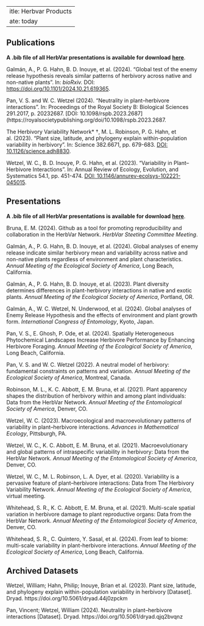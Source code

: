  ---
title: Herbvar Products
date: today
---

<!-- ## Publications {.unnumbered} -->
## Publications

**A .bib file of all HerbVar presentations is available for download** [**here**](https://github.com/HerbVar-Network/herbvar_manual/blob/main/project_publications.bib).

Galmán, A., P. G. Hahn, B. D. Inouye, et al. (2024). “Global test of the enemy release hypothesis reveals similar patterns of herbivory across native and non-native plants”. In: _bioRxiv._ DOI: [https://doi.org/10.1101/2024.10.21.619365](https://doi.org/https%3A%2F%2Fdoi.org%2F10.1101%2F2024.10.21.619365).

Pan, V. S. and W. C. Wetzel (2024). “Neutrality in plant–herbivore interactions”. In: Proceedings of the Royal Society B: Biological Sciences 291.2017, p. 20232687. [DOI: 10.1098/rspb.2023.2687](https://royalsocietypublishing.org/doi/10.1098/rspb.2023.2687.

The Herbivory Variability Network* †, M. L. Robinson, P. G. Hahn, et al. (2023). “Plant size, latitude, and phylogeny explain within-population variability in herbivory”. In: Science 382.6671, pp. 679-683. [DOI: 10.1126/science.adh8830](https://www.science.org/doi/10.1126/science.adh8830).

Wetzel, W. C., B. D. Inouye, P. G. Hahn, et al. (2023). “Variability in Plant–Herbivore Interactions”. In: Annual Review of Ecology, Evolution, and Systematics 54.1, pp. 451-474. [DOI: 10.1146/annurev-ecolsys-102221-045015](https://www.annualreviews.org/content/journals/10.1146/annurev-ecolsys-102221-045015).


## Presentations

**A .bib file of all HerbVar presentations is available for download** [**here**](https://github.com/HerbVar-Network/herbvar_manual/blob/main/project_presentations.bib).


Bruna, E. M. (2024). Github as a tool for promoting reproducibility and collaboration in the HerbVar Network. _HerbVar Steeting Committee Meeting_.

Galmán, A., P. G. Hahn, B. D. Inouye, et al. (2024). Global analyses of enemy release indicate similar herbivory mean and variability across native and non-native plants regardless of environment and plant characteristics. _Annual Meeting of the Ecological Society of America_, Long Beach, California.

Galmán, A., P. G. Hahn, B. D. Inouye, et al. (2023). Plant diversity determines differences in plant-herbivory interactions in native and exotic plants. _Annual Meeting of the Ecological Society of America_, Portland, OR.

Galmán, A., W. C. Wetzel, N. Underwood, et al. (2024). Global analyses of Enemy Release Hypothesis and the effects of environment and plant growth form. _International Congress of Entomology_, Kyoto, Japan.

Pan, V. S., E. Ghosh, P. Ode, et al. (2024). Spatially Heterogeneous Phytochemical Landscapes Increase Herbivore Performance by Enhancing Herbivore Foraging. _Annual Meeting of the Ecological Society of America_, Long Beach, California.

Pan, V. S. and W. C. Wetzel (2022). A neutral model of herbivory: fundamental constraints on patterns and variation. _Annual Meeting of the Ecological Society of America_, Montreal, Canada.

Robinson, M. L., K. C. Abbott, E. M. Bruna, et al. (2021). Plant apparency shapes the distribution of herbivory within and among plant individuals: Data from the HerbVar Network. _Annual Meeting of the Entomological Society of America_, Denver, CO.

Wetzel, W. C. (2023). Macroecological and macroevolutionary patterns of variability in plant–herbivore interactions. _Advances in Mathematical Ecology_, Pittsburgh, PA.

Wetzel, W. C., K. C. Abbott, E. M. Bruna, et al. (2021). Macroevolutionary and global patterns of intraspecific variability in herbivory: Data from the HerbVar Network. _Annual Meeting of the Entomological Society of America_, Denver, CO.

Wetzel, W. C., M. L. Robinson, L. A. Dyer, et al. (2020). Variability is a pervasive feature of plant–herbivore interactions: Data from The Herbivory Variability Network. _Annual Meeting of the Ecological Society of America_, virtual meeting.

Whitehead, S. R., K. C. Abbott, E. M. Bruna, et al. (2021). Multi-scale spatial variation in herbivore damage to plant reproductive organs: Data from the HerbVar Network. _Annual Meeting of the Entomological Society of America_, Denver, CO.

Whitehead, S. R., C. Quintero, Y. Sasal, et al. (2024). From leaf to biome: multi-scale variability in plant-herbivore interactions. _Annual Meeting of the Ecological Society of America_, Long Beach, California.


## Archived Datasets

Wetzel, William; Hahn, Philip; Inouye, Brian et al. (2023). Plant size, latitude, and phylogeny explain within-population variability in herbivory [Dataset]. Dryad. https://doi.org/10.5061/dryad.44j0zpckm

Pan, Vincent; Wetzel, William (2024). Neutrality in plant–herbivore interactions [Dataset]. Dryad. https://doi.org/10.5061/dryad.qjq2bvqnz




<!-- ::: {#refs} -->
<!-- ::: -->
